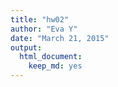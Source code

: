 ```yaml
---
title: "hw02"
author: "Eva Y"
date: "March 21, 2015"
output:
  html_document:
    keep_md: yes
---
```



